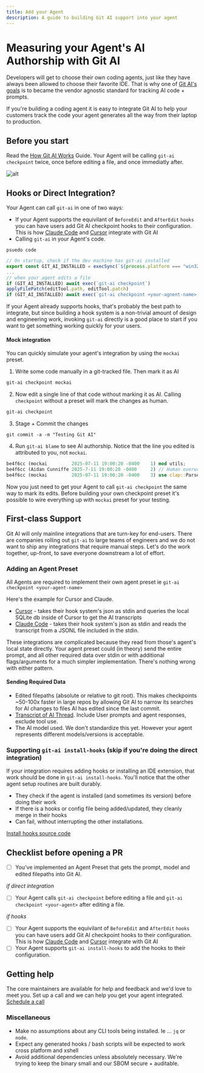 ```yaml
---
title: Add your Agent
description: A guide to building Git AI support into your agent
---
```




# Measuring your Agent's AI Authorship with Git AI

Developers will get to choose their own coding agents, just like they have always been allowed to choose their favorite IDE. That is why one of [Git AI's goals](https://github.com/acunniffe/git-ai?tab=readme-ov-file#goals-of-git-ai-project) is to became the vendor agnostic standard for tracking AI code + prompts. 

If you're building a coding agent it is easy to integrate Git AI to help your customers track the code your agent generates all the way from their laptop to production. 

## Before you start 

Read the [How Git AI Works](https://usegitai.com/docs/how-git-ai-works) Guide. Your Agent will be calling `git-ai checkpoint` twice, once before editing a file, and once immediatly after. 

![alt](https://github.com/acunniffe/git-ai/raw/main/assets/docs/supported-agents.png)

## Hooks or Direct Integration?

Your Agent can call `git-ai` in one of two ways: 
- If your Agent supports the equivilant of `BeforeEdit` and `AfterEdit` `hooks` you can have users add Git AI checkpoint hooks to their configuration. This is how [Claude Code](https://usegitai.com/docs/claude-code) and [Cursor](https://usegitai.com/docs/cursor) integrate with Git AI
- Calling `git-ai` in your Agent's code. 

`psuedo code`
```typescript
// On startup, check if the dev machine has git-ai installed
export const GIT_AI_INSTALLED = execSync(`${process.platform === "win32" ? "where" : "which"} git-ai`)
...
// when your agent edits a file
if (GIT_AI_INSTALLED) await exec(`git-ai checkpoint`)
applyFilePatch(editTool.path, editTool.patch)
if (GIT_AI_INSTALLED) await exec(`git-ai checkpoint <your-agnent-name> <...metadata>`)
```

If your Agent already supports hooks, that's probably the best path to integrate, but since building a hook system is a non-trivial amount of design and engineering work, invoking `git-ai` directly is a good place to start if you want to get something working quickly for your users. 

#### Mock integration

You can quickly simulate your agent's integration by using the `mockai` preset. 

1. Write some code manually in a git-tracked file. Then mark it as AI
```bash
git-ai checkpoint mockai
```

2. Now edit a single line of that code without marking it as AI. Calling `checkpoint` without a preset will mark the changes as human. 
```bash
git-ai checkpoint
```

3. Stage + Commit the changes 
```
git commit -a -m "Testing Git AI"
```

4. Run `git-ai blame` to see AI authorship. Notice that the line you edited is attributed to you, not `mockai`.

```rust
be4f6cc (mockai         2025-07-11 19:00:20 -0400    1) mod utils;
be4f6cc (Aidan Cunniffe 2025-7-11 19:00:20 -0400     2) // Human overwrote this line
be4f6cc (mockai         2025-07-11 19:00:20 -0400    3) use clap::Parser;
```

Now you just need to get your Agent to call `git-ai checkpoint` the same way to mark its edits. Before building your own checkpoint preset it's possible to wire everything up with `mockai` preset for your testing. 


## First-class Support 

Git AI will only mainline integrations that are turn-key for end-users. There are companies rolling out `git-ai` to large teams of engineers and we do not want to ship any integrations that require manual steps. Let's do the work together, up-front, to save everyone downstream a lot of effort. 

### Adding an Agent Preset 
All Agents are required to implement their own agent preset ie `git-ai checkpoint <your-agent-name>` 

Here's the example for Cursor and Claude. 
- [Cursor](https://github.com/acunniffe/git-ai/blob/6981449ec47212f885ad1917a5e9283639e07fa8/src/commands/checkpoint_agent/agent_preset.rs#L120) - takes their hook system's json as stdin and queries the local SQLite db inside of Cursor to get the AI transcripts
- [Claude Code](https://github.com/acunniffe/git-ai/blob/6981449ec47212f885ad1917a5e9283639e07fa8/src/commands/checkpoint_agent/agent_preset.rs#L33) - takes their hook system's json as stdin and reads the transcript from a JSONL file included in the stdin. 

These integrations are complicated because they read from those's agent's local state directly. Your agent preset could (in theory) send the entire prompt, and all other required data over stdin or with additional flags/arguments for a much simpler implementation. There's nothing wrong with either pattern. 

#### Sending Required Data 
- Edited filepaths (absolute or relative to git root). This makes checkpoints ~50-100x faster in large repos by allowing Git AI to narrow its searches for AI changes to files AI has edited since the last commit. 
- [Transcript of AI Thread](https://github.com/acunniffe/git-ai/blob/main/src/authorship/transcript.rs). Include User prompts and agent responses, exclude tool use. 
- The AI model used. We don't standardize this yet. However your agent represents different models/versions is acceptable. 


### Supporting `git-ai install-hooks` (skip if you're doing the direct integration)
If your integration requires adding hooks or installing an IDE extension, that work should be done in `git-ai install-hooks`. You'll notice that the other agent setup routines are built durably.
- They check if the agent is installed (and sometimes its version) before doing their work 
- If there is a hooks or config file being added/updated, they cleanly merge in their hooks
- Can fail, without interrupting the other installations. 


[Install hooks source code](https://github.com/acunniffe/git-ai/blob/main/src/commands/install_hooks.rs)


## Checklist before opening a PR

- [ ] You've implemented an Agent Preset that gets the prompt, model and edited filepaths into Git AI. 

*if direct integration*
- [ ] Your Agent calls `git-ai checkpoint` before  editing a file and `git-ai checkpoint <your-agent>` after editing a file. 

*if hooks*
- [ ] Your Agent supports the equivilant of `BeforeEdit` and `AfterEdit` `hooks` you can have users add Git AI checkpoint hooks to their configuration. This is how [Claude Code](https://usegitai.com/docs/claude-code) and [Cursor](https://usegitai.com/docs/cursor) integrate with Git AI
- [ ] Your Agent supports `git-ai install-hooks` to add the hooks to their configuration. 

## Getting help

The core maintainers are available for help and feedback and we'd love to meet you. Set up a call and we can help you get your agent integrated. [Schedule a call](https://calendly.com/acunniffe/meeting-with-git-ai-authors)

### Miscellaneous
- Make no assumptions about any CLI tools being installed. Ie ... `jq` or `node`. 
- Expect any generated hooks / bash scripts will be expected to work cross platform and xshell
- Avoid additional dependencies unless absolutely necessary. We're trying to keep the binary small and our SBOM secure + auditable. 